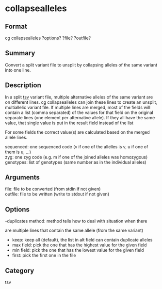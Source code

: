 = collapsealleles =

== Format ==
cg collapsealleles ?options? ?file? ?outfile?

== Summary ==
Convert a split variant file to unsplit by collapsing alleles of the same variant into one line.

== Description ==
In a split [[tsv]] variant file, multiple alternative alleles of the same variant are
on different lines. cg collapsealleles can join these lines to create an
unsplit, multiallelic variant file. 
If multiple lines are merged, most of the fields will contain a list
(comma separated) of the values for that field on the original separate
lines (one element per alternative allele). If they all have the same
value, that single value is put in the result field instead of the list

For some fields the correct value(s) are calculated based on the merged allele lines.
; sequenced: one sequenced code (v if one of the allelles is v, u if one of them is u, ...)
; zyg: one zyg code (e.g. m if one of the joined alleles was homozygous)
; genotypes: list of genotypes (same number as in the individual alleles)

== Arguments ==
; file: file to be converted (from stdin if not given)
; outfile: file to be written (write to stdout if not given)

== Options ==
; -duplicates method: method tells how to deal with situation when there
are multiple lines that contain the same allele (from the same variant)
* keep: keep all (default), the list in alt field can contain duplicate alleles
* max field: pick the one that has the highest value for the given field
* min field: pick the one that has the lowest value for the given field
* first: pick the first one in the file

== Category ==
tsv
